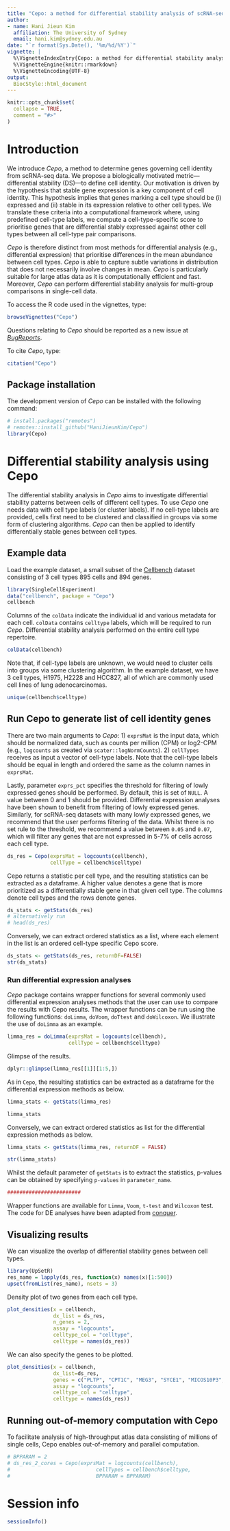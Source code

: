 ```yaml
---
title: "Cepo: a method for differential stability analysis of scRNA-seq data"
author:
- name: Hani Jieun Kim
  affiliation: The University of Sydney
  email: hani.kim@sydney.edu.au
date: "`r format(Sys.Date(), '%m/%d/%Y')`"
vignette: |
  %\VignetteIndexEntry{Cepo: a method for differential stability analysis of scRNA-seq data}
  %\VignetteEngine{knitr::rmarkdown}
  %\VignetteEncoding{UTF-8}
output: 
  BiocStyle::html_document
---
```


```r
knitr::opts_chunk$set(
  collapse = TRUE,
  comment = "#>"
)
```

# Introduction
We introduce *Cepo*, a method to determine genes governing cell identity from scRNA-seq data. We propose a biologically motivated metric—differential stability (DS)—to define cell identity. Our motivation is driven by the hypothesis that stable gene expression is a key component of cell identity. This hypothesis implies that genes marking a cell type should be (i) expressed and (ii) stable in its expression relative to other cell types. We translate these criteria into a computational framework where, using predefined cell-type labels, we compute a cell-type-specific score to prioritise genes that are differential stably expressed against other cell types between all cell-type pair comparisons. 

*Cepo* is therefore distinct from most methods for differential analysis (e.g., differential expression) that prioritise differences in the mean abundance between cell types. *Cepo* is able to capture subtle variations in distribution that does not necessarily involve changes in mean. *Cepo* is particularly suitable for large atlas data as it is computationally efficient and fast. Moreover, *Cepo* can perform differential stability analysis for multi-group comparisons in single-cell data.

To access the R code used in the vignettes, type:
```r
browseVignettes("Cepo")
```

Questions relating to *Cepo* should be reported as a new issue at *[BugReports](https://github.com/HaniJieunKim/Cepo/issues)*.

To cite *Cepo*, type:
```r
citation("Cepo")
```

## Package installation
The development version of *Cepo* can be installed with the following command:
```r
# install.packages("remotes")
# remotes::install_github("HaniJieunKim/Cepo")
library(Cepo)
```

# Differential stability analysis using Cepo
The differential stability analysis in *Cepo* aims to investigate differential stability patterns between cells of different cell types. To use *Cepo* one needs data with cell type labels (or cluster labels). If no cell-type labels are provided, cells first need to be clustered and classified in groups via some form of clustering algorithms. *Cepo* can then be applied to identify differentially stable genes between cell types.

## Example data
Load the example dataset, a small subset of the [Cellbench](https://github.com/LuyiTian/sc_mixology) dataset consisting of 3 cell types 895 cells and 894 genes.
```r
library(SingleCellExperiment)
data("cellbench", package = "Cepo")
cellbench
```

Columns of the `colData` indicate the individual id and various metadata for each cell. `colData` contains `celltype` labels, which will be required to run *Cepo*. Differential stability analysis performed on the entire cell type repertoire. 
```r
colData(cellbench)
```

Note that, if cell-type labels are unknown, we would need to cluster cells into groups via some clustering algorithm. In the example dataset, we have 3 cell types, H1975, H2228 and HCC827, all of which are commonly used cell lines of lung adenocarcinomas. 
```r
unique(cellbench$celltype)
```

## Run Cepo to generate list of cell identity genes 
There are two main arguments to *Cepo*: 
  1) `exprsMat` is the input data, which should be normalized data, such as counts per million (CPM) or log2-CPM (e.g., `logcounts` as created via `scater::logNormCounts`). 
  2) `cellTypes` receives as input a vector of cell-type labels. Note that the cell-type labels should be equal in length and ordered the same as the column names in `exprsMat`.

Lastly, parameter `exprs_pct` specifies the threshold for filtering of lowly expressed genes should be performed. By default, this is set of `NULL`. A value between 0 and 1 should be provided. Differential expression analyses have been shown to benefit from filtering of lowly expressed genes. Similarly, for scRNA-seq datasets with many lowly expressed genes, we recommend that the user performs filtering of the data. Whilst there is no set rule to the threshold, we recommend a value between `0.05` and `0.07`, which will filter any genes that are not expressed in 5-7% of cells across each cell type. 

```r
ds_res = Cepo(exprsMat = logcounts(cellbench),
              cellType = cellbench$celltype)
```

Cepo returns a statistic per cell type, and the resulting statistics can be extracted as a dataframe. A higher value denotes a gene that is more prioritized as a differentially stable gene in that given cell type. The columns denote cell types and the rows denote genes. 
```r
ds_stats <- getStats(ds_res) 
# alternatively run
# head(ds_res)
```
Conversely, we can extract ordered statistics as a list, where each element in the list is an ordered cell-type specific Cepo score. 
```r
ds_stats <- getStats(ds_res, returnDF=FALSE)
str(ds_stats)
```

### Run differential expression analyses

*Cepo* package contains wrapper functions for several commonly used differential expression analyses methods that the user can use to compare the results with Cepo results. The wrapper functions can be run using the following functions: `doLimma`, `doVoom`, `doTtest` and `doWilcoxon`. We illustrate the use of `doLimma` as an example. 

```r
limma_res = doLimma(exprsMat = logcounts(cellbench),
                    cellType = cellbench$celltype)
```

Glimpse of the results.
```r
dplyr::glimpse(limma_res[[1]][1:5,])
```
As in `Cepo`, the resulting statistics can be extracted as a dataframe for the differential expression methods as below.
```r
limma_stats <- getStats(limma_res)

limma_stats
```
Conversely, we can extract ordered statistics as list for the differential expression methods as below. 
```r
limma_stats <- getStats(limma_res, returnDF = FALSE)

str(limma_stats)
```

Whilst the default parameter of `getStats` is to extract the statistics, p-values can be obtained by specifying `p-values` in `parameter_name`.

```r
######################## 
```

Wrapper functions are available for `Limma`, `Voom`, `t-test` and `Wilcoxon` test. The code for DE analyses have been adapted from [conquer](https://github.com/markrobinsonuzh/conquer).

## Visualizing results
We can visualize the overlap of differential stability genes between cell types.
```r
library(UpSetR)
res_name = lapply(ds_res, function(x) names(x)[1:500])
upset(fromList(res_name), nsets = 3)
```

Density plot of two genes from each cell type.
```r
plot_densities(x = cellbench,
               dx_list = ds_res, 
               n_genes = 2,
               assay = "logcounts", 
               celltype_col = "celltype",
               celltype = names(ds_res))
```

We can also specify the genes to be plotted.
```r
plot_densities(x = cellbench,
               dx_list=ds_res,
               genes = c("PLTP", "CPT1C", "MEG3", "SYCE1", "MICOS10P3", "HOXB7"),
               assay = "logcounts", 
               celltype_col = "celltype",
               celltype = names(ds_res))
```

## Running out-of-memory computation with Cepo

To facilitate analysis of high-throughput atlas data consisting of millions of single cells, Cepo enables out-of-memory and parallel computation. 

```r
# BPPARAM = 2
# ds_res_2_cores = Cepo(exprsMat = logcounts(cellbench), 
#                            cellTypes = cellbench$celltype, 
#                            BPPARAM = BPPARAM)
```

# Session info
```r
sessionInfo()
```
